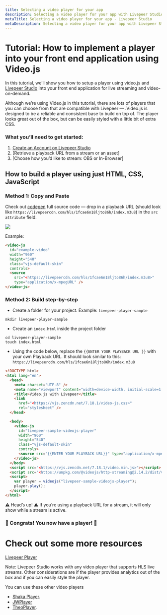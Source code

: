 ```yaml
---
title: Selecting a video player for your app
description: Selecting a video player for your app with Livepeer Studio
metaTitle: Selecting a video player for your app - Livepeer Studio
metaDescription: Selecting a video player for your app with Livepeer Studio
---
```


# Tutorial: How to implement a player into your front end application using Video.js

In this tutorial, we’ll show you how to setup a player using video.js and
[Livepeer Studio](http://livepeer.com) into your front end application for live
streaming and video-on-demand.

Although we’re using Video.js in this tutorial, there are lots of players that
you can choose from that are compatible with Livepeer — .Video.js is designed to
be a reliable and consistent base to build on top of. The player looks great out
of the box, but can be easily styled with a little bit of extra CSS.

### What you’ll need to get started:

1. [Create an Account on Livepeer Studio](https://www.notion.so/How-to-Create-an-Account-014abcb50f42473089bf844190af61e5)
2. [Retrieve a playback URL from a stream or an asset]
3. [Choose how you’d like to stream: OBS or In-Browser]

## How to build a player using just HTML, CSS, JavaScript

### Method 1: Copy and Paste

Check out [codepen](https://codepen.io/codentell/pen/XWVGwjV) full source code —
drop in a playback URL (should look like
`https://livepeercdn.com/hls/1fcae6n18ljto86h/index.m3u8`) in the
`src attribute` field.

![](/docs-assets/player/codepen-player.png)

Example:

```html
<video-js
  id="example-video"
  width="960"
  height="540"
  class="vjs-default-skin"
  controls>
  <source
    src="<https://livepeercdn.com/hls/1fcae6n18ljto86h/index.m3u8>"
    type="application/x-mpegURL" />
</video-js>
```

### Method 2: Build step-by-step

- Create a folder for your project. Example: `livepeer-player-sample`

```
mkdir livepeer-player-sample

```

- Create an `index.html` inside the project folder

```
cd livepeer-player-sample
touch index.html

```

- Using the code below, replace the `{{ENTER YOUR PLAYBACK URL }}` with your own
  Playback URL. It should look similar to this:
  `https://livepeercdn.com/hls/1fcae6n18ljto86h/index.m3u8`

```html
<!DOCTYPE html>
<html lang="en">
  <head>
    <meta charset="UTF-8" />
    <meta name="viewport" content="width=device-width, initial-scale=1.0" />
    <title>Video.js with Livepeer</title>
    <link
      href="<https://vjs.zencdn.net/7.18.1/video-js.css>"
      rel="stylesheet" />
  </head>

  <body>
    <video-js
      id="livepeer-sample-videojs-player"
      width="960"
      height="540"
      class="vjs-default-skin"
      controls>
      <source src="{{ENTER YOUR PLAYBACK URL}}" type="application/x-mpegURL" />
    </video-js>
  </body>
  <script src="<https://vjs.zencdn.net/7.18.1/video.min.js>"></script>
  <script src="<https://unpkg.com/@videojs/http-streaming@2.14.2/dist/videojs-http-streaming.min.js>"></script>
  <script>
    var player = videojs("livepeer-sample-videojs-player");
    player.play();
  </script>
</html>
```

⚠️ Head’s up! ⚠️ If you’re using a playback URL for a stream, it will only show
while a stream is active.

### 🎉 Congrats! You now have a player! 🎉

# Check out some more resources

[Livepeer Player](https://www.npmjs.com/package/livepeer-player)

<!--
[How to Create an Account ](https://www.notion.so/How-to-Create-an-Account-014abcb50f42473089bf844190af61e5) -->
<!--
[Choosing how to stream: OBS or In-Browser](https://www.notion.so/Choosing-how-to-stream-OBS-or-In-Browser-61203ee994104ad4a4a5aeac33747de5) -->

Note: Livepeer Studio works with any video player that supports HLS live
streams. Other considerations are if the player provides analytics out of the
box and if you can easily style the player.

You can use these other video players

- [Shaka Player](https://opensource.google/projects/shaka-player).
- [JWPlayer](https://www.jwplayer.com/)
- [TheoPlayer](https://www.theoplayer.com/).
